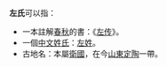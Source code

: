 '''左氏'''可以指：
*一本註解[[春秋_(书)|春秋]]的書：《[[左传|左传]]》。
*一個[[中文姓氏|中文姓氏]]：[[左姓|左姓]]。
*古地名：本屬[[衛國|衛國]]，在今[[山東|山東]][[定陶|定陶]]一帶。
{{disambig|Cat=二字中國相關消歧義}}